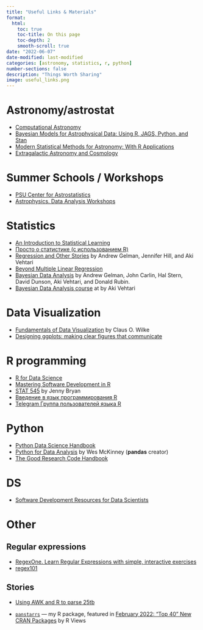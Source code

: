 ```yaml
---
title: "Useful Links & Materials"
format:
  html:
    toc: true
    toc-title: On this page
    toc-depth: 2
    smooth-scroll: true
date: "2022-06-07"
date-modified: last-modified
categories: [astronomy, statistics, r, python]
number-sections: false
description: "Things Worth Sharing"
image: useful_links.png
---
```


# Astronomy/astrostat

-   [Computational Astronomy](https://github.com/hwborchers/zaRastro)
-   [Bayesian Models for Astrophysical Data: Using R, JAGS, Python, and Stan](https://www.bayesianmodelsforastrophysicaldata.com/)
-   [Modern Statistical Methods for Astronomy: With R Applications](https://ned.ipac.caltech.edu/level5/Sept19/Feigelson/paper.pdf)
-   [Extragalactic Astronomy and Cosmology](https://link.springer.com/book/10.1007/978-3-642-54083-7)


# Summer Schools / Workshops

-   [PSU Center for Astrostatistics](https://sites.psu.edu/astrostatistics)
-   [Astrophysics. Data Analysis Workshops](https://www.imperial.ac.uk/astrophysics/centre-for-inference-and-cosmology/seminars-and-events/data-analysis-workshops/)


# Statistics

-   [An Introduction to Statistical Learning](https://www.statlearning.com)
-   [Просто о статистике (с использованием R)](https://online.spbu.ru/prosto-o-statistike-s-ispolzovaniem-r/)
-   [Regression and Other Stories](https://users.aalto.fi/~ave/ROS.pdf) by Andrew Gelman, Jennifer Hill, and Aki Vehtari
-   [Beyond Multiple Linear Regression](https://bookdown.org/roback/bookdown-BeyondMLR)
-   [Bayesian Data Analysis](http://www.stat.columbia.edu/~gelman/book) by Andrew Gelman, John Carlin, Hal Stern, David Dunson, Aki Vehtari, and Donald Rubin.
-   [Bayesian Data Analysis course](https://avehtari.github.io/BDA_course_Aalto) at by Aki Vehtari

# Data Visualization

-   [Fundamentals of Data Visualization](https://clauswilke.com/dataviz/) by Claus O. Wilke
-   [Designing ggplots: making clear figures that communicate](https://designing-ggplots.netlify.app)

# R programming

-   [R for Data Science](https://r4ds.had.co.nz/)
-   [Mastering Software Development in R](https://bookdown.org/rdpeng/RProgDA/)
-   [STAT 545](https://stat545.com/) by Jenny Bryan
-   [Введение в язык программирования R](https://textbook.rintro.ru/)
-   [Telegram Группа пользователей языка R](https://t.me/rlang_ru)

# Python

-   [Python Data Science Handbook](https://jakevdp.github.io/PythonDataScienceHandbook/)
-   [Python for Data Analysis](https://wesmckinney.com/book/) by Wes McKinney (**pandas** creator)
-   [The Good Research Code Handbook](https://goodresearch.dev/)


# DS

- [Software Development Resources for Data Scientists](https://www.rstudio.com/blog/software-development-resources-for-data-scientists)

# Other

## Regular expressions

-   [RegexOne. Learn Regular Expressions with simple, interactive exercises](https://regexone.com/)
-   [regex101](https://regex101.com)

## Stories

-   [Using AWK and R to parse 25tb](https://livefreeordichotomize.com/2019/06/04/using_awk_and_r_to_parse_25tb)

- [`panstarrs`](https://cran.r-project.org/web/packages/panstarrs/index.html) — my R package, featured in [February 2022: "Top 40" New CRAN Packages](https://rviews.rstudio.com/2022/03/28/february-2022-top-40-new-cran-packages) by R Views







